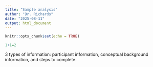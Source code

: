 ```yaml
---
title: "Sample analysis"
author: "Dr. Richards"
date: "2025-08-11"
output: html_document
---
```


```r
knitr::opts_chunk$set(echo = TRUE)
```
```r
1+1=2
```

3 types of information: participant information, conceptual background information, and steps to complete.
